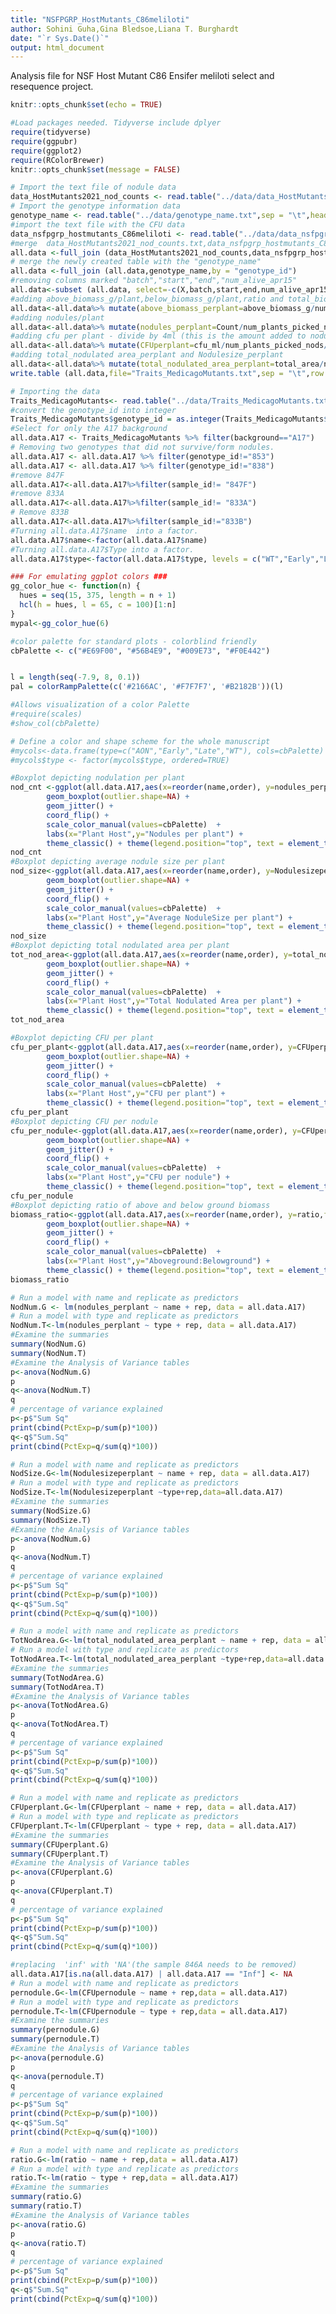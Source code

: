 ```yaml
---
title: "NSFPGRP_HostMutants_C86meliloti"
author: Sohini Guha,Gina Bledsoe,Liana T. Burghardt
date: "`r Sys.Date()`"
output: html_document
---
```


Analysis file for NSF Host Mutant C86 Ensifer meliloti select and resequence project. 

```r
knitr::opts_chunk$set(echo = TRUE)

#Load packages needed. Tidyverse include dplyer
require(tidyverse)
require(ggpubr)
require(ggplot2)
require(RColorBrewer)
knitr::opts_chunk$set(message = FALSE)
```

```r
# Import the text file of nodule data
data_HostMutants2021_nod_counts <- read.table("../data/data_HostMutants2021_nod_counts.txt",sep = "\t",header=TRUE)
# Import the genotype information data
genotype_name <- read.table("../data/genotype_name.txt",sep = "\t",header=TRUE)
#import the text file with the CFU data
data_nsfpgrp_hostmutants_C86meliloti <- read.table("../data/data_nsfpgrp_hostmutants_C86meliloti.txt",sep = "\t",header=TRUE)
#merge  data_HostMutants2021_nod_counts.txt,data_nsfpgrp_hostmutants_C86meliloti.txt, by 'sample_id","genotype_id" and "rep"
all.data <-full_join (data_HostMutants2021_nod_counts,data_nsfpgrp_hostmutants_C86meliloti,by=c("sample_id","genotype_id","rep"))
# merge the newly created table with the "genotype_name"
all.data <-full_join (all.data,genotype_name,by = "genotype_id")
#removing columns marked "batch","start","end","num_alive_apr15"
all.data<-subset (all.data, select=-c(X,batch,start,end,num_alive_apr15))
#adding above_biomass_g/plant,below_biomass_g/plant,ratio and total_biomass
all.data<-all.data%>% mutate(above_biomass_perplant=above_biomass_g/num_plants,below_biomass_perplant=below_biomass_g/num_plants,ratio=above_biomass_perplant/below_biomass_perplant,total_biomass=above_biomass_perplant+below_biomass_perplant)
#adding nodules/plant
all.data<-all.data%>% mutate(nodules_perplant=Count/num_plants_picked_nods)
#adding cfu per plant - divide by 4ml (this is the amount added to nodules to homogenize) then divide by number of plants picked nodules from to get cfu/ml to cfu/plant;cfupernodule
all.data<-all.data%>% mutate(CFUperplant=cfu_ml/num_plants_picked_nods/4, CFUpernodule=CFUperplant/nodules_perplant)
#adding total_nodulated area_perplant and Nodulesize_perplant
all.data<-all.data%>% mutate(total_nodulated_area_perplant=total_area/num_plants_picked_nods,Nodulesizeperplant=total_nodulated_area_perplant/nodules_perplant)
write.table (all.data,file="Traits_MedicagoMutants.txt",sep = "\t",row.names = FALSE)
```

```r
# Importing the data
Traits_MedicagoMutants<- read.table("../data/Traits_MedicagoMutants.txt",sep = "\t",header=TRUE)
#convert the genotype_id into integer
Traits_MedicagoMutants$genotype_id = as.integer(Traits_MedicagoMutants$genotype_id)
#Select for only the A17 background
all.data.A17 <- Traits_MedicagoMutants %>% filter(background=="A17")
# Removing two genotypes that did not survive/form nodules.
all.data.A17 <- all.data.A17 %>% filter(genotype_id!="853")
all.data.A17 <- all.data.A17 %>% filter(genotype_id!="838")
#remove 847F
all.data.A17<-all.data.A17%>%filter(sample_id!= "847F")
#remove 833A
all.data.A17<-all.data.A17%>%filter(sample_id!= "833A")
# Remove 833B
all.data.A17<-all.data.A17%>%filter(sample_id!="833B")
#Turning all.data.A17$name  into a factor.
all.data.A17$name<-factor(all.data.A17$name)
#Turning all.data.A17$Type into a factor.
all.data.A17$type<-factor(all.data.A17$type, levels = c("WT","Early","Late","AON"))
```

```r
### For emulating ggplot colors ###
gg_color_hue <- function(n) {
  hues = seq(15, 375, length = n + 1)
  hcl(h = hues, l = 65, c = 100)[1:n]
}
mypal<-gg_color_hue(6)

#color palette for standard plots - colorblind friendly
cbPalette <- c("#E69F00", "#56B4E9", "#009E73", "#F0E442")


l = length(seq(-7.9, 8, 0.1))
pal = colorRampPalette(c('#2166AC', '#F7F7F7', '#B2182B'))(l)

#Allows visualization of a color Palette
#require(scales)
#show_col(cbPalette)

# Define a color and shape scheme for the whole manuscript
#mycols<-data.frame(type=c("AON","Early","Late","WT"), cols=cbPalette)
#mycols$type <- factor(mycols$type, ordered=TRUE)

#Boxplot depicting nodulation per plant 
nod_cnt <-ggplot(all.data.A17,aes(x=reorder(name,order), y=nodules_perplant,fill=type)) + 
        geom_boxplot(outlier.shape=NA) +
        geom_jitter() +
        coord_flip() +
        scale_color_manual(values=cbPalette)  +
        labs(x="Plant Host",y="Nodules per plant") +
        theme_classic() + theme(legend.position="top", text = element_text(size=18))
nod_cnt 
#Boxplot depicting average nodule size per plant
nod_size<-ggplot(all.data.A17,aes(x=reorder(name,order), y=Nodulesizeperplant,fill=type)) + 
        geom_boxplot(outlier.shape=NA) +
        geom_jitter() +
        coord_flip() +
        scale_color_manual(values=cbPalette)  +
        labs(x="Plant Host",y="Average NoduleSize per plant") +
        theme_classic() + theme(legend.position="top", text = element_text(size=18))
nod_size
#Boxplot depicting total nodulated area per plant
tot_nod_area<-ggplot(all.data.A17,aes(x=reorder(name,order), y=total_nodulated_area_perplant,fill=type)) + 
        geom_boxplot(outlier.shape=NA) +
        geom_jitter() +
        coord_flip() +
        scale_color_manual(values=cbPalette)  +
        labs(x="Plant Host",y="Total Nodulated Area per plant") +
        theme_classic() + theme(legend.position="top", text = element_text(size=18))
tot_nod_area

#Boxplot depicting CFU per plant
cfu_per_plant<-ggplot(all.data.A17,aes(x=reorder(name,order), y=CFUperplant,fill=type)) + 
        geom_boxplot(outlier.shape=NA) +
        geom_jitter() +
        coord_flip() +
        scale_color_manual(values=cbPalette)  +
        labs(x="Plant Host",y="CFU per plant") +
        theme_classic() + theme(legend.position="top", text = element_text(size=18))
cfu_per_plant
#Boxplot depicting CFU per nodule
cfu_per_nodule<-ggplot(all.data.A17,aes(x=reorder(name,order), y=CFUpernodule,fill=type)) + 
        geom_boxplot(outlier.shape=NA) +
        geom_jitter() +
        coord_flip() +
        scale_color_manual(values=cbPalette)  +
        labs(x="Plant Host",y="CFU per nodule") +
        theme_classic() + theme(legend.position="top", text = element_text(size=18))
cfu_per_nodule
#Boxplot depicting ratio of above and below ground biomass
biomass_ratio<-ggplot(all.data.A17,aes(x=reorder(name,order), y=ratio,fill=type)) + 
        geom_boxplot(outlier.shape=NA) +
        geom_jitter() +
        coord_flip() +
        scale_color_manual(values=cbPalette)  +
        labs(x="Plant Host",y="Aboveground:Belowground") +
        theme_classic() + theme(legend.position="top", text = element_text(size=18))
biomass_ratio


```

```r
# Run a model with name and replicate as predictors
NodNum.G <- lm(nodules_perplant ~ name + rep, data = all.data.A17)
# Run a model with type and replicate as predictors
NodNum.T<-lm(nodules_perplant ~ type + rep, data = all.data.A17)
#Examine the summaries
summary(NodNum.G)
summary(NodNum.T)
#Examine the Analysis of Variance tables
p<-anova(NodNum.G)
p
q<-anova(NodNum.T)
q
# percentage of variance explained
p<-p$"Sum Sq"
print(cbind(PctExp=p/sum(p)*100))
q<-q$"Sum.Sq"
print(cbind(PctExp=q/sum(q)*100))
```

```r
# Run a model with name and replicate as predictors
NodSize.G<-lm(Nodulesizeperplant ~ name + rep, data = all.data.A17)
# Run a model with type and replicate as predictors
NodSize.T<-lm(Nodulesizeperplant ~type+rep,data=all.data.A17)
#Examine the summaries
summary(NodSize.G)
summary(NodSize.T)
#Examine the Analysis of Variance tables
p<-anova(NodNum.G)
p
q<-anova(NodNum.T)
q
# percentage of variance explained
p<-p$"Sum Sq"
print(cbind(PctExp=p/sum(p)*100))
q<-q$"Sum.Sq"
print(cbind(PctExp=q/sum(q)*100))
```

```r
# Run a model with name and replicate as predictors
TotNodArea.G<-lm(total_nodulated_area_perplant ~ name + rep, data = all.data.A17)
# Run a model with type and replicate as predictors
TotNodArea.T<-lm(total_nodulated_area_perplant ~type+rep,data=all.data.A17)
#Examine the summaries
summary(TotNodArea.G)
summary(TotNodArea.T)
#Examine the Analysis of Variance tables
p<-anova(TotNodArea.G)
p
q<-anova(TotNodArea.T)
q
# percentage of variance explained
p<-p$"Sum Sq"
print(cbind(PctExp=p/sum(p)*100))
q<-q$"Sum.Sq"
print(cbind(PctExp=q/sum(q)*100))
```

```r
# Run a model with name and replicate as predictors
CFUperplant.G<-lm(CFUperplant ~ name + rep, data = all.data.A17)
# Run a model with type and replicate as predictors
CFUperplant.T<-lm(CFUperplant ~ type + rep, data = all.data.A17)
#Examine the summaries
summary(CFUperplant.G)
summary(CFUperplant.T)
#Examine the Analysis of Variance tables
p<-anova(CFUperplant.G)
p
q<-anova(CFUperplant.T)
q
# percentage of variance explained
p<-p$"Sum Sq"
print(cbind(PctExp=p/sum(p)*100))
q<-q$"Sum.Sq"
print(cbind(PctExp=q/sum(q)*100))
```

```r
#replacing  'inf' with 'NA'(the sample 846A needs to be removed)
all.data.A17[is.na(all.data.A17) | all.data.A17 == "Inf"] <- NA
# Run a model with name and replicate as predictors
pernodule.G<-lm(CFUpernodule ~ name + rep,data = all.data.A17)
# Run a model with type and replicate as predictors
pernodule.T<-lm(CFUpernodule ~ type + rep,data = all.data.A17)
#Examine the summaries
summary(pernodule.G)
summary(pernodule.T)
#Examine the Analysis of Variance tables
p<-anova(pernodule.G)
p
q<-anova(pernodule.T)
q
# percentage of variance explained
p<-p$"Sum Sq"
print(cbind(PctExp=p/sum(p)*100))
q<-q$"Sum.Sq"
print(cbind(PctExp=q/sum(q)*100))
```

```r
# Run a model with name and replicate as predictors
ratio.G<-lm(ratio ~ name + rep,data = all.data.A17)
# Run a model with type and replicate as predictors
ratio.T<-lm(ratio ~ type + rep,data = all.data.A17)
#Examine the summaries
summary(ratio.G)
summary(ratio.T)
#Examine the Analysis of Variance tables
p<-anova(ratio.G)
p
q<-anova(ratio.T)
q
# percentage of variance explained
p<-p$"Sum Sq"
print(cbind(PctExp=p/sum(p)*100))
q<-q$"Sum.Sq"
print(cbind(PctExp=q/sum(q)*100))
```